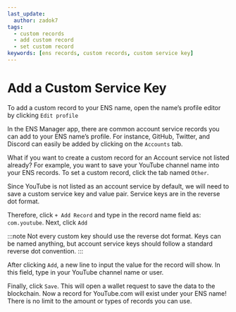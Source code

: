 ```yaml
---
last_update:
  author: zadok7
tags:
  - custom records
  - add custom record
  - set custom record
keywords: [ens records, custom records, custom service key]
---
```


# Add a Custom Service Key
To add a custom record to your ENS name, open the name’s profile editor by clicking `Edit profile`

<BrowserWindow url="https://app.ens.domains" padding="25px" bg="#f2f4f7" img="/img/howto/v3-add-custom-record-1.png"/>

In the ENS Manager app, there are common account service records you can add to your ENS name’s profile. For instance, GitHub, Twitter, and Discord can easily be added by clicking on the `Accounts` tab.

<BrowserWindow url="https://app.ens.domains" padding="25px" bg="#f2f4f7" img="/img/howto/v3-add-custom-record-2.png"/>

What if you want to create a custom record for an Account service not listed already?
For example, you want to save your YouTube channel name into your ENS records. To set a custom record, click the tab named `Other`.

<BrowserWindow url="https://app.ens.domains" padding="25px" bg="#f2f4f7" img="/img/howto/v3-add-custom-record-3.png"/>

Since YouTube is not listed as an account service by default, we will need to save a custom service key and value pair. Service keys are in the reverse dot format.

Therefore, click `+ Add Record` and type in the record name field as: `com.youtube`. Next, click `Add`  

:::note
Not every custom key should use the reverse dot format. Keys can be named anything, but account service keys should follow a standard reverse dot convention.
:::

<BrowserWindow url="https://app.ens.domains" padding="25px" bg="#f2f4f7" img="/img/howto/v3-add-custom-record-4.png"/>

After clicking `Add`, a new line to input the value for the record will show. In this field, type in your YouTube channel name or user.

<BrowserWindow url="https://app.ens.domains" padding="25px" bg="#f2f4f7" img="/img/howto/v3-add-custom-record-5.png"/>

Finally, click `Save`. This will open a wallet request to save the data to the blockchain.
Now a record for YouTube.com will exist under your ENS name! There is no limit to the amount or types of records you can use.